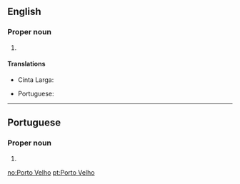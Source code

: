 ==English==

===Proper noun===
{{en-proper noun|head=[[Porto]] [[Velho]]}}

# {{place:Brazil/state capital|en|state=Rondônia}}

====Translations====
{{trans-top|capital of Rondônia, Brazil}}
* Cinta Larga: {{t|cin|póótto wééliyo}}
{{trans-mid}}
* Portuguese: {{t+|pt|Porto Velho|m}}
{{trans-bottom}}

----

==Portuguese==

===Proper noun===
{{pt-proper noun|m}}

# {{place:Brazil/state capital|pt|state=Rondônia}}

[[no:Porto Velho]]
[[pt:Porto Velho]]